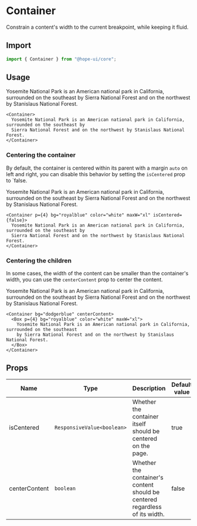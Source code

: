

# Container

Constrain a content's width to the current breakpoint, while keeping it fluid.

## Import

```ts
import { Container } from "@hope-ui/core";
```

## Usage

<Preview>
  <Container>
    Yosemite National Park is an American national park in California, surrounded on the southeast
    by Sierra National Forest and on the northwest by Stanislaus National Forest.
  </Container>
</Preview>

```tsx
<Container>
  Yosemite National Park is an American national park in California, surrounded on the southeast by
  Sierra National Forest and on the northwest by Stanislaus National Forest.
</Container>
```

### Centering the container

By default, the container is centered within its parent with a margin `auto` on left and right, you can disable this behavior by setting the `isCentered` prop to `false.

<Preview isCentered={false}>
  <Container p={4} bg="royalblue" color="white" maxW="xl" isCentered={false}>
    Yosemite National Park is an American national park in California, surrounded on the southeast
    by Sierra National Forest and on the northwest by Stanislaus National Forest.
  </Container>
</Preview>

```tsx
<Container p={4} bg="royalblue" color="white" maxW="xl" isCentered={false}>
  Yosemite National Park is an American national park in California, surrounded on the southeast by
  Sierra National Forest and on the northwest by Stanislaus National Forest.
</Container>
```

### Centering the children

In some cases, the width of the content can be smaller than the container's width, you can use the `centerContent` prop to center the content.

<Preview isCentered={false}>
  <Container bg="dodgerblue" centerContent>
    <Box p={4} bg="royalblue" color="white" maxW="xl">
      Yosemite National Park is an American national park in California, surrounded on the southeast
      by Sierra National Forest and on the northwest by Stanislaus National Forest.
    </Box>
  </Container>
</Preview>

```tsx
<Container bg="dodgerblue" centerContent>
  <Box p={4} bg="royalblue" color="white" maxW="xl">
    Yosemite National Park is an American national park in California, surrounded on the southeast
    by Sierra National Forest and on the northwest by Stanislaus National Forest.
  </Box>
</Container>
```

## Props

| Name          | Type                       | Description                                                                 | Default value |
| ------------- | -------------------------- | --------------------------------------------------------------------------- | ------------- |
| isCentered    | `ResponsiveValue<boolean>` | Whether the container itself should be centered on the page.                | true          |
| centerContent | `boolean`                  | Whether the container's content should be centered regardless of its width. | false         |
